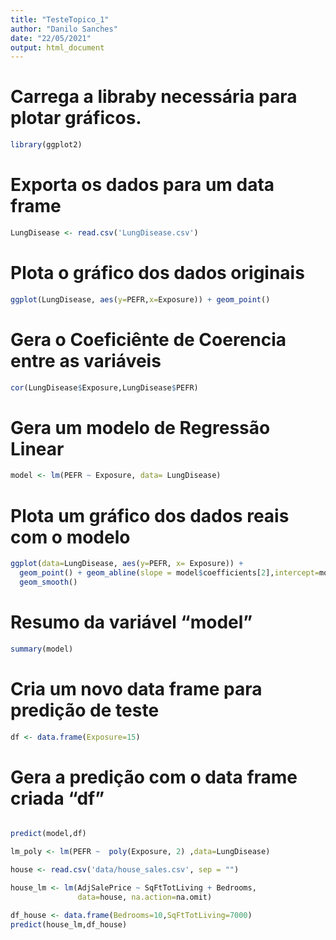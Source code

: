 ```yaml
---
title: "TesteTopico_1"
author: "Danilo Sanches"
date: "22/05/2021"
output: html_document
---
```


# Carrega a libraby necessária para plotar gráficos.

```r
library(ggplot2)
```


# Exporta os dados para um data frame
```r
LungDisease <- read.csv('LungDisease.csv')
```

# Plota o gráfico dos dados originais
```r
ggplot(LungDisease, aes(y=PEFR,x=Exposure)) + geom_point()
```


# Gera o Coeficiênte de Coerencia entre as variáveis
```r
cor(LungDisease$Exposure,LungDisease$PEFR)
```


# Gera um modelo de Regressão Linear

```r
model <- lm(PEFR ~ Exposure, data= LungDisease)
```


# Plota um gráfico dos dados reais com o modelo

```r
ggplot(data=LungDisease, aes(y=PEFR, x= Exposure)) + 
  geom_point() + geom_abline(slope = model$coefficients[2],intercept=model$coefficients[1]) +
  geom_smooth()
```


# Resumo da variável "model"
```r
summary(model)
```



# Cria um novo data frame para predição de teste
```r
df <- data.frame(Exposure=15)
```

# Gera a predição com o data frame criada "df"
```r
```


```r
predict(model,df)
```


```r
lm_poly <- lm(PEFR ~  poly(Exposure, 2) ,data=LungDisease)
```

```r
house <- read.csv('data/house_sales.csv', sep = "")
```

```r
house_lm <- lm(AdjSalePrice ~ SqFtTotLiving + Bedrooms,  
               data=house, na.action=na.omit)
```


```r
df_house <- data.frame(Bedrooms=10,SqFtTotLiving=7000)
predict(house_lm,df_house)

```




















